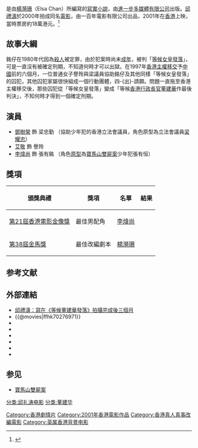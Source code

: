 {{Infobox Film
| name               = 等候董建華發落
| original_name      = ''{{lang|en|From the Queen to the Chief Executive}}''
| image              = From the Queen to the Chief Executive DVD cover.jpg
| caption            = 
| director           = [[邱禮濤|邱禮濤]]
| producer_2         = 古愛英
| producer           = [[南燕_(編劇)|南燕]]
| writer             = [[楊漪珊|楊漪珊]]
| based_on           = 楊漪珊《等候董建華發落》
| starring           = [[鄧樹榮|鄧樹榮]]<br />[[艾敬|艾敬]]<br />[[李煒尚|李煒尚]]
| music              = [[麥振鴻|麥振鴻]]
| cinematography     = [[陳廣鴻|陳廣鴻]]（[[HKSC|HKSC]]）
| editing            = [[陳祺合|陳祺合]]（HKSE）
| sound              = 李振中、鄭偉聯
| studio             = 一百年電影有限公司<br />南燕製作有限公司
| distributor        = [[中國星集團|中國星集團]]
| released           = {{flagicon|HKG}}　{{film date|2001|5|10}}
| rate               = IIB
| runtime            = 91分鐘
| country            = {{香港電影產地}}
| language           = 粵語
| imdb_id            = tt0276971
| gross              = HK $179,425.00
}}

{{engname|《等候董建華發落》|''From the Queen to the Chief Executive''}}是由[[楊漪珊|楊漪珊]]（Elsa Chan）所編寫的[[寫實|寫實]][[小說|小說]]，由[[進一步多媒體有限公司|進一步多媒體有限公司]]出版。[[邱禮濤|邱禮濤]]於2000年拍成同名[[电影|電影]]，由一百年電影有限公司出品，2001年在[[香港|香港]]上映，當時票房約18萬港元。<ref name="lcsd">{{Cite web |url=http://www.lcsd.gov.hk/CE/CulturalService/HKFA/hip/index.html |title=香港電影資料館的網上目錄查詢 |access-date=2008-03-31 |archive-date=2008-01-17 |archive-url=https://web.archive.org/web/20080117092431/http://www.lcsd.gov.hk/CE/CulturalService/HKFA/hip/index.html |dead-url=yes }}</ref>

==故事大綱==
銘仔在1980年代因為[[謀殺|殺人]]被定罪，由於犯案時尚未[[成年人|成年]]，被判「[[等候女皇發落|等候女皇發落]]」，可是一直沒有被確定刑期，不知道何時才可以出獄。在1997年[[香港回歸|香港主權移交]]予[[中华人民共和国|中國]]前的六個月，一位普通女子譽玲與梁議員協助銘仔及其他同樣「等候女皇發落」的囚犯，其他囚犯家屬很快組成一個行動團體，四-{出}-請願。問題一直拖至香港主權移交後，那些囚犯從「等候女皇發落」變成「等候[[香港特別行政區行政長官|香港行政長官]][[董建華|董建華]]作最後判決」，不知何時才得到一個確定刑期。

==演員==
*[[鄧樹榮|鄧樹榮]] 飾 梁忠勤 （協助少年犯的香港立法會議員，角色原型為立法會議員[[梁耀忠|梁耀忠]]）
*[[艾敬|艾敬]] 飾 譽玲
*[[李煒尚|李煒尚]] 飾 張有銘 （角色[[原型|原型]]為[[寶馬山雙屍案|寶馬山雙屍案]]少年犯張有恒）
== 獎項 ==
{|class="wikitable"
!頒獎典禮!!獎項!!名單!!結果
|-
|[[第21屆香港電影金像獎|第21屆香港電影金像獎]]||最佳男配角||[[李煒尚|李煒尚]]||{{nom}}
|-
|[[第38屆金馬獎|第38屆金馬獎]]
|最佳改編劇本
|[[楊漪珊|楊漪珊]]
|{{nom}}
|}

== 参考文献 ==
{{Reflist}}

==外部連結==
*[http://www.hermanyau.com/cfromQtoCE.htm 邱禮濤：寫在《等候董建華發落》拍攝完成後三個月] {{Wayback|url=http://www.hermanyau.com/cfromQtoCE.htm |date=20200221220015 }}
*{{@movies|ffhk70276971}}
*{{hkmdb title|9189}}
*{{douban}}
*{{Mtime|16000}}
*{{rotten-tomatoes|from_the_queen_to_the_chief_executive}}
*{{Amg movie|244102}}
*{{imdb title|0276971}}

==参见==
*[[寶馬山雙屍案|寶馬山雙屍案]]

{{邱禮濤}}

[[Category:香港劇情片|Category:香港劇情片]]
[[Category:2001年香港電影作品|Category:2001年香港電影作品]]
[[分类:邱礼涛电影|分类:邱礼涛电影]]
[[分类:董建华|分类:董建华]]
[[Category:香港真人真事改編電影|Category:香港真人真事改編電影]]
[[Category:英属香港背景电影|Category:英属香港背景电影]]
